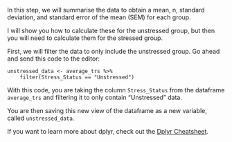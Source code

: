 In this step, we will summarise the data to obtain a mean, n, standard deviation, and standard error of the mean (SEM) for each group.

I will show you how to calculate these for the unstressed group, but then you will need to calculate them for the stressed group.

First, we will filter the data to only include the unstressed group. Go ahead and send this code to the editor:

```
unstressed_data <- average_trs %>%
    filter(Stress_Status == "Unstressed") 
```

With this code, you are taking the column `Stress_Status` from the dataframe `average_trs` and filtering it to only contain "Unstressed" data.

You are then saving this new view of the dataframe as a new variable, called `unstressed_data`.

If you want to learn more about dplyr, check out the [Dplyr Cheatsheet](https://nyu-cdsc.github.io/learningr/assets/data-transformation.pdf).